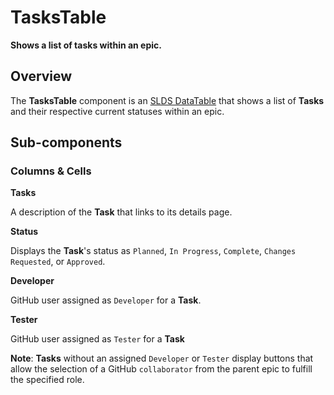 
<Meta title="Tasks/Table/Intro" />

# TasksTable

**Shows a list of tasks within an epic.**

## Overview

The **TasksTable** component is an
[SLDS DataTable](https://react.lightningdesignsystem.com/components/data-tables/)
that shows a list of **Tasks** and their respective current statuses within an
epic.

<Story id="tasks-table-component--component" />

## Sub-components

### Columns & Cells

**Tasks**

A description of the **Task** that links to its details page.

**Status**

Displays the **Task**'s status as `Planned`, `In Progress`, `Complete`,
`Changes Requested`, or `Approved`.

**Developer**

GitHub user assigned as `Developer` for a **Task**.

**Tester**

GitHub user assigned as `Tester` for a **Task**

**Note**: **Tasks** without an assigned `Developer` or `Tester` display buttons
that allow the selection of a GitHub `collaborator` from the parent epic to
fulfill the specified role.
